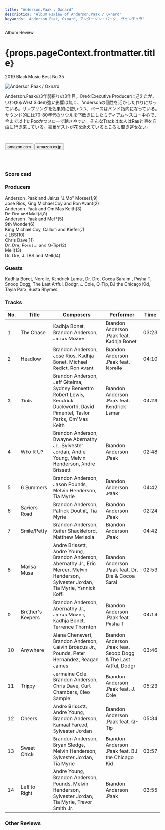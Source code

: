 ```yaml
---
title: "Anderson.Paak / Oxnard"
description: "Album Review of Anderson.Paak / Oxnard"
keywords: 'Anderson.Paak, Oxnard, アンダーソン・パーク, ヴェンチュラ'
---
```





<p className="largeP">Album Review</p>
<h1 className="h1--no--margin">{props.pageContext.frontmatter.title}</h1>
<p className="largeP"><Link to="/best50/2019/">2019 Black Music Best No.35</Link></p>

<Row  className="image-card-group">
	<Column colMd={"3"} colLg={"4"} noGutterMdLeft="">
       <ImageCard>

![Anderson.Paak / Oxnard](../../images/cd/andersonpaak3L.jpg) 

</ImageCard>
	</Column>
	<Column colMd={"4"} colLg={"8"} noGutterMdLeft="">
	<p>
	Anderson.Paakの3年弱振りの3作目。DreをExecutive Producerに迎えたが、いわゆるWest Sideの強い影響は無く、Andersonの個性を活かした作りになっている。サンプリングを効果的に使いつつ、ベースはバンド指向になっている。サウンド的には70-80年代のソウルを下敷きにしたミディアム～スロー中心で、今まで以上にPopかつメローで聴きやすい。そんなTrackは本人はRapと唄を自由に行き来している。豪華ゲストが花を添えているところも聞き逃せない。</p>
    <div>
	  <Button href="https://amzn.to/2B4MqYP" kind="primary" size="small" renderIcon={ArrowUpRight24}>
      amazon.com
      </Button>
	  <Button href="https://amzn.to/2YrfouF" kind="secondary" size="small" renderIcon={ArrowUpRight24}>
      amazon.co.jp
      </Button>
	  &nbsp;
	<a style="display:inline-block;overflow:hidden;background:url(https://linkmaker.itunes.apple.com/ja-jp/lockup.svg?releaseDate=2018-11-16&kind=album&bubble=apple_music&style=mono-black) no-repeat;width:170px;height:45px;" href="https://geo.music.apple.com/jp/album/oxnard/1439982774?mt=1&app=music&ls=1&at=11lcug"></a>
	<a style="display:inline-block;overflow:hidden;background:url(https://linkmaker.itunes.apple.com/ja-jp/badge-lrg.svg?releaseDate=2018-11-16T00:00:00Z&kind=album&bubble=itunes_music) no-repeat;width:140px;height:45px;" href="https://geo.music.apple.com/jp/album/oxnard/1439982774?app=itunes&at=11lcug"></a>
	</div>
	</Column>
</Row>
<Row >
	<Column colMd={"4"} colLg={"4"} noGutterMdLeft="">
<div>
    <h3>Score card</h3>
	<SliderJS1 value="4" />
    <SliderJS2 value="1" />
	<SliderJS3 value="1" />
    <SliderJS4 value="9" />
</div>
</Column>
<Column colMd={"4"} colLg={"8"} noGutterMdLeft="">
<div>
<h3>Producers</h3>
<p>
Anderson .Paak and Jairus "J.Mo" Mozee(1,9)
<br/>Jose Rios, King Michael Coy and Ron Avant(2)
<br/>Anderson .Paak and Om'Mas Keith(3)
<br/>Dr. Dre and Mell(4,8)
<br/>Anderson .Paak and Mell*(5)
<br/>9th Wonder(6)
<br/>King Michael Coy, Callum and Kiefer(7)
<br/>J.LBS(10)
<br/>Chris Dave(11)
<br/>Dr. Dre, Focus... and Q-Tip(12)
<br/>Mell(13)
<br/>Dr. Dre, J. LBS and Mell(14)
</p>
<h3>Guests</h3>
<p>
Kadhja Bonet, Norelle, Kendrick Lamar, Dr. Dre, Cocoa Saraim , Pusha T, Snoop Dogg, The Last Artful, Dodgr, J. Cole, Q-Tip, BJ the Chicago Kid, Tayla Parx, Busta Rhymes
</p>
</div>
</Column>
</Row>

<h3>Tracks</h3>

| No. |	 Title            |	 Composers                                                                                                                             	|	 Performer                                                     | Time  |
| --- |	----------------- |	--------------------------------------------------------------------------------------------------------------------------------------- | ---------------------------------------------------------------- | ----- |
| 1	  |	The Chase         | Kadhja Bonet, Brandon Anderson, Jairus Mozee                                                                                           	| Brandon Anderson .Paak feat. Kadhja Bonet                        | 03:23 |
| 2	  |	Headlow           | Brandon Anderson, Jose Rios, Kadhja Bonet, Michael Redict, Ron Avant                                                                   	| Brandon Anderson .Paak feat. Norelle                             | 04:10 |
| 3	  |	Tints             | Brandon Anderson, Jeff Gitelma, Sydney Bennettm Robert Lewis, Kendrick Duckworth, David Pimentel, Taylor Parks, Om'Mas Keith           	| Brandon Anderson .Paak feat. Kendrick Lamar                      | 04:28 |
| 4	  |	Who R U?          | Brandon Anderson, Dwayne Abernathy Jr, .Sylvester Jordan, Andre Young, Melvin Henderson, Andre Brissett                                	| Brandon Anderson .Paak                                           | 02:48 |
| 5	  |	6 Summers         | Brandon Anderson, Jason Pounds, Melvin Henderson, Tia Myrie                                                                            	| Brandon Anderson .Paak                                           | 04:42 |
| 6	  |	Saviers Road      | Brandon Anderson, Patrick Douthit, Tia Myrie                                                                                           	| Brandon Anderson .Paak                                           | 02:24 |
| 7	  |	Smile/Petty       | Brandon Anderson, Keifer Shackleford, Matthew Merisola                                                                                 	| Brandon Anderson .Paak                                           | 04:42 |
| 8	  |	Mansa Musa        | Andre Brissett, Andre Young, Brandon Anderson, Abernathy Jr., Eric Mercer, Melvin Henderson, Sylvester Jordan, Tia Myrie, Yannick Koffi	| Brandon Anderson .Paak feat. Dr. Dre & Cocoa Sarai               | 02:53 |
| 9	  |	Brother's Keepers | Brandon Anderson, Abernathy Jr., Jairus Mozee, Kadhja Bonet, Terrence Thornton                                                         	| Brandon Anderson .Paak feat. Pusha T                             | 04:14 |
| 10  |	Anywhere          | Alana Chenevert, Brandon Anderson, Calvin Broadus Jr., Pounds, Peter Hernandez, Reagan James                                           	| Brandon Anderson .Paak feat. Snoop Dogg & The Last Artful, Dodgr | 03:46 |
| 11  |	Trippy            | Jermaine Cole, Brandon Anderson, Chris Dave, Curt Chambers, Cleo Sample                                                                	| Brandon Anderson .Paak feat. J. Cole                             | 05:23 |
| 12  |	Cheers            | Andre Brissett, Andre Young, Brandon Anderson, Kamaal Fareed, Sylvester Jordan                                                         	| Brandon Anderson .Paak feat. Q-Tip                               | 05:34 |
| 13  |	Sweet Chick       | Brandon Anderson, Bryan Sledge, Melvin Henderson, Sylvester Jordan, Tia Myrie                                                          	| Brandon Anderson .Paak feat. BJ the Chicago Kid                  | 03:57 |
| 14  |	Left to Right     | Andre Young, Brandon Anderson, Pounds, Melvin Henderson, Sylvester Jordan, Tia Myrie, Trevor Smith Jr.                                 	| Brandon Anderson .Paak                                           | 03:55 |

<h3>Other Reviews</h3>

<Row>
<Column colMd={3} colLg={3} noGutterMdLeft>
<Review1 />
</Column>
</Row>

<Row>
<Column colMd={3} colLg={3} noGutterMdLeft>
<Review2 />
</Column>
</Row>